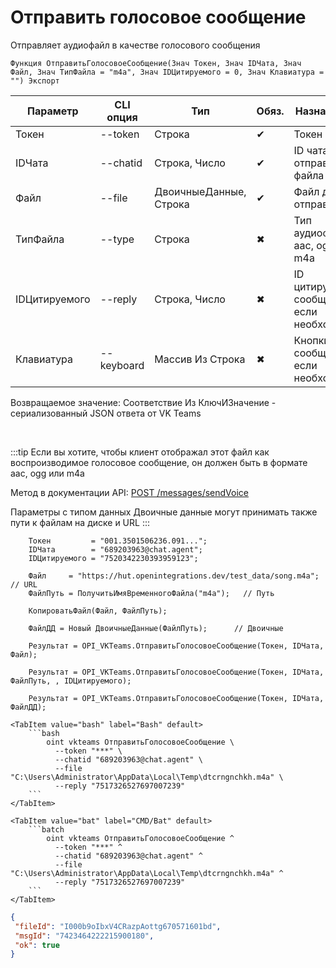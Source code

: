 ﻿---
sidebar_position: 3
description: Отправить голосовое сообщение и другие функции для работы с VKTeams в Открытом пакете интеграций - бесплатной open-source библиотеке интеграций для 1С:Предприятие 8, OneScript и CLI
keywords: [1C, 1С, 1С:Предприятие, 1С:Предприятие 8.3, API, Интеграция, Сервисы, Обмен, OneScript, CLI, VKTeams]
---


# Отправить голосовое сообщение
 Отправляет аудиофайл в качестве голосового сообщения



`Функция ОтправитьГолосовоеСообщение(Знач Токен, Знач IDЧата, Знач Файл, Знач ТипФайла = "m4a", Знач IDЦитируемого = 0, Знач Клавиатура = "") Экспорт`

  | Параметр | CLI опция | Тип | Обяз. | Назначение |
  |-|-|-|-|-|
  | Токен | --token | Строка | &#x2714; | Токен бота |
  | IDЧата | --chatid | Строка, Число | &#x2714; | ID чата для отправки файла |
  | Файл | --file | ДвоичныеДанные, Строка | &#x2714; | Файл для отправки |
  | ТипФайла | --type | Строка | &#x2716; | Тип аудиофайла: aac, ogg или m4a |
  | IDЦитируемого | --reply | Строка, Число | &#x2716; | ID цитируемого сообщения, если необходимо |
  | Клавиатура | --keyboard | Массив Из Строка | &#x2716; | Кнопки к сообщению, если необходимо |

  
  Возвращаемое значение:   Соответствие Из КлючИЗначение - сериализованный JSON ответа от VK Teams

<br/>

:::tip
Если вы хотите, чтобы клиент отображал этот файл как воспроизводимое голосовое сообщение, он должен быть в формате aac, ogg или m4a

Метод в документации API: [POST /messages/sendVoice](https://teams.vk.com/botapi/#/messages/post_messages_sendVoice)

Параметры с типом данных Двоичные данные могут принимать также пути к файлам на диске и URL
:::
<br/>



```bsl title="Пример использования для 1С:Предприятие/OneScript"
    Токен         = "001.3501506236.091...";
    IDЧата        = "689203963@chat.agent";
    IDЦитируемого = "7520342230393959123";

    Файл     = "https://hut.openintegrations.dev/test_data/song.m4a";        // URL
    ФайлПуть = ПолучитьИмяВременногоФайла("m4a");   // Путь

    КопироватьФайл(Файл, ФайлПуть);

    ФайлДД = Новый ДвоичныеДанные(ФайлПуть);      // Двоичные

    Результат = OPI_VKTeams.ОтправитьГолосовоеСообщение(Токен, IDЧата, Файл);

    Результат = OPI_VKTeams.ОтправитьГолосовоеСообщение(Токен, IDЧата, ФайлПуть, , IDЦитируемого);

    Результат = OPI_VKTeams.ОтправитьГолосовоеСообщение(Токен, IDЧата, ФайлДД);
```
    

 <Tabs>
  
    <TabItem value="bash" label="Bash" default>
        ```bash
            oint vkteams ОтправитьГолосовоеСообщение \
              --token "***" \
              --chatid "689203963@chat.agent" \
              --file "C:\Users\Administrator\AppData\Local\Temp\dtcrngnchkh.m4a" \
              --reply "7517326527697007239"
        ```
    </TabItem>
  
    <TabItem value="bat" label="CMD/Bat" default>
        ```batch
            oint vkteams ОтправитьГолосовоеСообщение ^
              --token "***" ^
              --chatid "689203963@chat.agent" ^
              --file "C:\Users\Administrator\AppData\Local\Temp\dtcrngnchkh.m4a" ^
              --reply "7517326527697007239"
        ```
    </TabItem>
</Tabs>


```json title="Результат"
{
 "fileId": "I000b9oIbxV4CRazpAottg670571601bd",
 "msgId": "7423464222215900180",
 "ok": true
}
```
